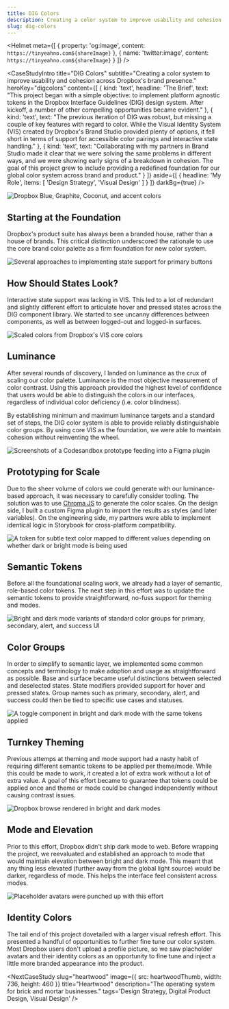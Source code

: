 ```yaml
---
title: DIG Colors
description: Creating a color system to improve usability and cohesion across Dropbox's brand presence.
slug: dig-colors
---
```


<Helmet
    meta={[
        {
            property: 'og:image',
            content: `https://tinyeahno.com${shareImage}`
        },
        {
            name: 'twitter:image',
            content: `https://tinyeahno.com${shareImage}`
        }
    ]}
/>

<CaseStudyIntro
    title="DIG Colors"
    subtitle="Creating a color system to improve usability and cohesion across Dropbox's brand presence."
    heroKey="digcolors"
    content={[
        {
            kind: 'text',
            headline: 'The Brief',
            text: "This project began with a simple objective: to implement platform agnostic tokens in the Dropbox Interface Guidelines (DIG) design system. After kickoff, a number of other compelling opportunities became evident."
        }, {
            kind: 'text',
            text: "The previous iteration of DIG was robust, but missing a couple of key features with regard to color. While the Visual Identity System (VIS) created by Dropbox's Brand Studio provided plenty of options, it fell short in terms of support for accessible color pairings and interactive state handling."
        }, {
            kind: 'text',
            text: "Collaborating with my partners in Brand Studio made it clear that we were solving the same problems in different ways, and we were showing early signs of a breakdown in cohesion. The goal of this project grew to include providing a redefined foundation for our global color system across brand and product."
        }
    ]}
    aside={[
        {
            headline: 'My Role',
            items: [
                'Design Strategy',
                'Visual Design'
            ]
        }
    ]}
    darkBg={true}
/>

![Dropbox Blue, Graphite, Coconut, and accent colors](/dig-colors/Core-Brand-Colors@2x.png "Dropbox’s core visual identity colors.")

## Starting at the Foundation
Dropbox's product suite has always been a branded house, rather than a house of brands. This critical distinction underscored the rationale to use the core brand color palette as a firm foundation for new color system.

![Several approaches to implementing state support for primary buttons](/dig-colors/Why-01@2x.png "A handful of approaches we explored to add hover and pressed states to DIG Buttons.")

## How Should States Look?
Interactive state support was lacking in VIS. This led to a lot of redundant and slightly different effort to articulate hover and pressed states across the DIG component library. We started to see uncanny differences between components, as well as between logged-out and logged-in surfaces.

![Scaled colors from Dropbox's VIS core colors](/dig-colors/How-01@2x.png "Core Dropbox VIS colors scaled based on luminance.")

## Luminance
After several rounds of discovery, I landed on luminance as the crux of scaling our color palette. Luminance is the most objective measurement of color contrast. Using this approach provided the highest level of confidence that users would be able to distinguish the colors in our interfaces, regardless of individual color deficiency (i.e. color blindness).

By establishing minimum and maximum luminance targets and a standard set of steps, the DIG color system is able to provide reliably distinguishable color groups. By using core VIS as the foundation, we were able to maintain cohesion without reinventing the wheel.

![Screenshots of a Codesandbox prototype feeding into a Figma plugin](/dig-colors/Prototyping-01@2x.png "Codesandbox + Figma Plugin API.")

## Prototyping for Scale
Due to the sheer volume of colors we could generate with our luminance-based approach, it was necessary to carefully consider tooling. The solution was to use [Chroma JS](https://gka.github.io/chroma.js/) to generate the color scales. On the design side, I built a custom Figma plugin to import the results as styles (and later variables). On the engineering side, my partners were able to implement identical logic in Storybook for cross-platform compatibility.

![A token for subtle text color mapped to different values depending on whether dark or bright mode is being used](/dig-colors/Theming-01@2x.png "The same token mapped to bright and dark mode.")

## Semantic Tokens
Before all the foundational scaling work, we already had a layer of semantic, role-based color tokens. The next step in this effort was to update the semantic tokens to provide straightforward, no-fuss support for theming and modes.

![Bright and dark mode variants of standard color groups for primary, secondary, alert, and success UI](/dig-colors/Color-Groups-VIS-2020@2x.png "Semantic color groups.")

## Color Groups
In order to simplify to semantic layer, we implemented some common concepts and terminology to make adoption and usage as straightforward as possible. Base and surface became useful distinctions between selected and deselected states. State modifiers provided support for hover and pressed states. Group names such as primary, secondary, alert, and success could then be tied to specific use cases and statuses.

![A toggle component in bright and dark mode with the same tokens applied](/dig-colors/Turnkey-Component-Example@2x.png "A Toggle component with semantic tokens applied.")

## Turnkey Theming
Previous attemps at theming and mode support had a nasty habit of requiring different semantic tokens to be applied per theme/mode. While this could be made to work, it created a lot of extra work without a lot of extra value. A goal of this effort became to guarantee that tokens could be applied once and theme or mode could be changed independently without causing contrast issues.

![Dropbox browse rendered in bright and dark modes](/dig-colors/Mode-And-Elevation@2x.png "Examples of the browse feature in bright and dark mode.")

## Mode and Elevation
Prior to this effort, Dropbox didn't ship dark mode to web. Before wrapping the project, we reevaluated and established an approach to mode that would maintain elevation between bright and dark mode. This meant that any thing less elevated (further away from the global light source) would be darker, regardless of mode. This helps the interface feel consistent across modes.

![Placeholder avatars were punched up with this effort](/dig-colors/Identity-Colors@2x.png "Identity colors before and after the system overhaul.")

## Identity Colors
The tail end of this project dovetailed with a larger visual refresh effort. This presented a handful of opportunities to further fine tune our color system. Most Dropbox users don't upload a profile picture, so we saw placholder avatars and their identity colors as an opportunity to fine tune and inject a little more branded appearance into the product.

<CaseStudyConclusion
    headline="Results"
    text="The work I did on DIG colors unlocked several valuable results. First and foremost, this effort enabled a cross functional tiger team to ship dark mode support to dropbox.com — one of the most user requested features in recent years. The redefinition of the color system also improved the accessibility of Dropbox products, unlocked the foundation of a themeable component library, and enabled our design team to evolve the product suite without breaking down cohesiveness across it."
/>

<NextCaseStudy
    slug="heartwood"
    image={{
        src: heartwoodThumb,
        width: 736,
        height: 460
    }}
    title="Heartwood"
    description="The operating system for brick and mortar businesses."
    tags='Design Strategy, Digital Product Design, Visual Design'
/>